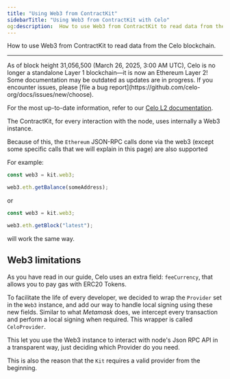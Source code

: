 ```yaml
---
title: "Using Web3 from ContractKit"
sidebarTitle: "Using Web3 from ContractKit with Celo"
og:description:  How to use Web3 from ContractKit to read data from the Celo blockchain.
---
```


How to use Web3 from ContractKit to read data from the Celo blockchain.

---

<Warning>
As of block height 31,056,500 (March 26, 2025, 3:00 AM UTC), Celo is no longer a standalone Layer 1 blockchain—it is now an Ethereum Layer 2!
Some documentation may be outdated as updates are in progress. If you encounter issues, please [file a bug report](https://github.com/celo-org/docs/issues/new/choose).

For the most up-to-date information, refer to our [Celo L2 documentation](/legacy/overview).
</Warning>

The ContractKit, for every interaction with the node, uses internally a Web3 instance.

Because of this, the `Ethereum` JSON-RPC calls done via the web3 (except some specific calls that we will explain in this page) are also supported

For example:

```ts
const web3 = kit.web3;

web3.eth.getBalance(someAddress);
```

or

```ts
const web3 = kit.web3;

web3.eth.getBlock("latest");
```

will work the same way.

## Web3 limitations

As you have read in our guide, Celo uses an extra field: `feeCurrency`, that allows you to pay gas with ERC20 Tokens.

To facilitate the life of every developer, we decided to wrap the `Provider` set in the `Web3` instance, and add our way to handle local signing using these new fields. Similar to what _Metamask_ does, we intercept every transaction and perform a local signing when required. This wrapper is called `CeloProvider`.

This let you use the Web3 instance to interact with node's Json RPC API in a transparent way, just deciding which Provider do you need.

This is also the reason that the `Kit` requires a valid provider from the beginning.

